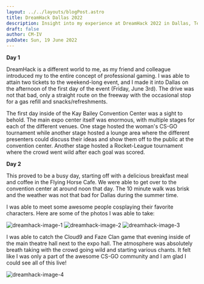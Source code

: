 ```yaml
---
layout: ../../layouts/blogPost.astro
title: DreamHack Dallas 2022
description: Insight into my experience at DreamHack 2022 in Dallas, Texas.
draft: false
author: CM-IV
pubDate: Sun, 19 June 2022
---
```



**Day 1**

DreamHack is a different world to me, as my friend and colleague introduced my to the entire concept of  professional gaming.  I was able to attain two tickets to the weekend-long event, and I made it into Dallas on the afternoon of the first day of the event (Friday, June 3rd).  The drive was not that bad, only a straight route on the freeway with the occasional stop for a gas refill and snacks/refreshments.

The first day inside of the Kay Bailey Convention Center was a sight to behold.  The main expo center itself was enormous, with multiple stages for each of the different venues.  One stage hosted the woman's CS-GO tournament while another stage hosted a lounge area where the different presenters could discuss their ideas and show them off to the public at the convention center.  Another stage hosted a Rocket-League tournament where the crowd went wild after each goal was scored.

**Day 2**

This proved to be a busy day, starting off with a delicious breakfast meal and coffee in the Flying Horse Cafe.  We were able to get over to the convention center at around noon that day.  The 10 minute walk was brisk and the weather was not that bad for Dallas during the summer time.

I was able to meet some awesome people cosplaying their favorite characters.  Here are some of the photos I was able to take:

<Image class="image" alt="dreamhack-image-1" src="https://ik.imagekit.io/xbkhabiqcy9/img/IMG_20220604_171802-min_CiPPtFfF-.webp?ik-sdk-version=javascript-1.4.3&updatedAt=1655666395031" width={860} height={392} alt="Cosplayer photo 1" />

<Image class="image" alt="dreamhack-image-2" src="https://ik.imagekit.io/xbkhabiqcy9/img/IMG_20220604_151127-min_ihEIeeubQ.webp?ik-sdk-version=javascript-1.4.3&updatedAt=1655666395259" width={860} height={392} alt="Cosplayer photo 2" />

<Image class="image" alt="dreamhack-image-3" src="https://ik.imagekit.io/xbkhabiqcy9/img/IMG_20220604_142939-min_Pg4oALlEU.webp?ik-sdk-version=javascript-1.4.3&updatedAt=1655666395428" width={860} height={392} alt="Cosplayer photo 3" />

I was able to catch the Cloud9 and Faze Clan game that evening inside of the main theatre hall next to the expo hall.  The atmosphere was absolutely breath taking with the crowd going wild and starting various chants.  It felt like I was only a part of the awesome CS-GO community and I am glad I could see all of this live!

<img class="image" alt="dreamhack-image-4" src="https://ik.imagekit.io/xbkhabiqcy9/img/IMG_20220603_183524-min_cXkBJOO3u.webp?ik-sdk-version=javascript-1.4.3&updatedAt=1655666395461" alt="CSGO theatre image" />